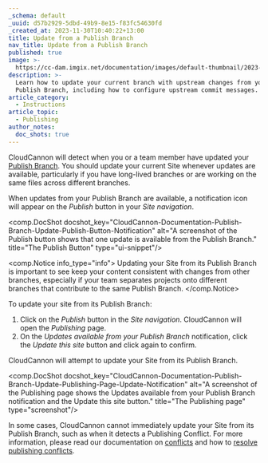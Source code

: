 ```yaml
---
_schema: default
_uuid: d57b2929-5dbd-49b9-8e15-f83fc54630fd
_created_at: 2023-11-30T10:40:22+13:00
title: Update from a Publish Branch
nav_title: Update from a Publish Branch
published: true
image: >-
  https://cc-dam.imgix.net/documentation/images/default-thumbnail/2023-Q4/CloudCannon-Documentation-Thumbnail.png
description: >-
  Learn how to update your current branch with upstream changes from your
  Publish Branch, including how to configure upstream commit messages.
article_category:
  - Instructions
article_topic:
  - Publishing
author_notes:
  doc_shots: true
---
```

CloudCannon will detect when you or a team member have updated your [Publish Branch](/documentation/articles/what-is-a-publish-branch/). You should update your current Site whenever updates are available, particularly if you have long-lived branches or are working on the same files across different branches.

When updates from your Publish Branch are available, a notification icon will appear on the *Publish* button in your *Site navigation*.

<comp.DocShot docshot_key="CloudCannon-Documentation-Publish-Branch-Update-Publish-Button-Notification" alt="A screenshot of the Publish button shows that one update is available from the Publish Branch." title="The Publish Button" type="ui-snippet"/>

<comp.Notice info_type="info">
  Updating your Site from its Publish Branch is important to see keep your content consistent with changes from other branches, especially if your team separates projects onto different branches that contribute to the same Publish Branch.
</comp.Notice>

To update your site from its Publish Branch:

1. Click on the *Publish* button in the *Site navigation*. CloudCannon will open the *Publishing* page.
2. On the *Updates available from your Publish Branch* notification, click the *Update this site* button and click again to confirm.

CloudCannon will attempt to update your Site from its Publish Branch.

<comp.DocShot docshot_key="CloudCannon-Documentation-Publish-Branch-Update-Publishing-Page-Update-Notification" alt="A screenshot of the Publishing page shows the Updates available from your Publish Branch notification and the Update this site button." title="The Publishing page" type="screenshot"/>

In some cases, CloudCannon cannot immediately update your Site from its Publish Branch, such as when it detects a Publishing Conflict. For more information, please read our documentation on [conflicts](/documentation/articles/what-are-conflicts/) and how to [resolve publishing conflicts](/documentation/articles/resolve-publishing-conflicts/).